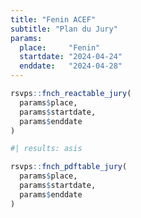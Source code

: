 ```yaml
---
title: "Fenin ACEF"
subtitle: "Plan du Jury"
params:
  place:     "Fenin"
  startdate: "2024-04-24"
  enddate:   "2024-04-28"
---
```


::: {.content-visible when-format="html"}
```r
rsvps::fnch_reactable_jury(
  params$place, 
  params$startdate,
  params$enddate
)
```
:::

::: {.content-visible when-format="typst"}
```r
#| results: asis

rsvps::fnch_pdftable_jury(
  params$place, 
  params$startdate,
  params$enddate
)
```
:::
